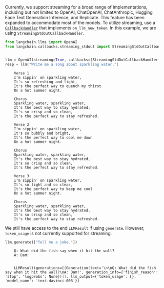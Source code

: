 Currently, we support streaming for a broad range of implementations, including but not limited to OpenAI, ChatOpenAI, ChatAnthropic, Hugging Face Text Generation Inference, and Replicate. This feature has been expanded to accommodate most of the models. To utilize streaming, use a [`CallbackHandler`](https://github.com/hwchase17/langchain/blob/master/langchain/callbacks/base.py) that implements `on_llm_new_token`. In this example, we are using `StreamingStdOutCallbackHandler`.
```python
from langchain.llms import OpenAI
from langchain.callbacks.streaming_stdout import StreamingStdOutCallbackHandler


llm = OpenAI(streaming=True, callbacks=[StreamingStdOutCallbackHandler()], temperature=0)
resp = llm("Write me a song about sparkling water.")
```

<CodeOutputBlock lang="python">

```
    Verse 1
    I'm sippin' on sparkling water,
    It's so refreshing and light,
    It's the perfect way to quench my thirst
    On a hot summer night.
    
    Chorus
    Sparkling water, sparkling water,
    It's the best way to stay hydrated,
    It's so crisp and so clean,
    It's the perfect way to stay refreshed.
    
    Verse 2
    I'm sippin' on sparkling water,
    It's so bubbly and bright,
    It's the perfect way to cool me down
    On a hot summer night.
    
    Chorus
    Sparkling water, sparkling water,
    It's the best way to stay hydrated,
    It's so crisp and so clean,
    It's the perfect way to stay refreshed.
    
    Verse 3
    I'm sippin' on sparkling water,
    It's so light and so clear,
    It's the perfect way to keep me cool
    On a hot summer night.
    
    Chorus
    Sparkling water, sparkling water,
    It's the best way to stay hydrated,
    It's so crisp and so clean,
    It's the perfect way to stay refreshed.
```

</CodeOutputBlock>

We still have access to the end `LLMResult` if using `generate`. However, `token_usage` is not currently supported for streaming.


```python
llm.generate(["Tell me a joke."])
```

<CodeOutputBlock lang="python">

```
    Q: What did the fish say when it hit the wall?
    A: Dam!


    LLMResult(generations=[[Generation(text='\n\nQ: What did the fish say when it hit the wall?\nA: Dam!', generation_info={'finish_reason': 'stop', 'logprobs': None})]], llm_output={'token_usage': {}, 'model_name': 'text-davinci-003'})
```

</CodeOutputBlock>
